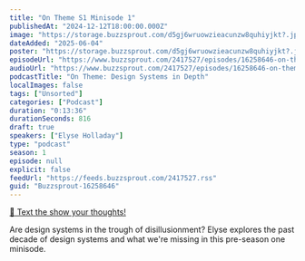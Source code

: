 ```yaml
---
title: "On Theme S1 Minisode 1"
publishedAt: "2024-12-12T18:00:00.000Z"
image: "https://storage.buzzsprout.com/d5gj6wruowzieacunzw8quhiyjkt?.jpg"
dateAdded: "2025-06-04"
poster: "https://storage.buzzsprout.com/d5gj6wruowzieacunzw8quhiyjkt?.jpg"
episodeUrl: "https://www.buzzsprout.com/2417527/episodes/16258646-on-theme-s1-minisode-1.mp3"
audioUrl: "https://www.buzzsprout.com/2417527/episodes/16258646-on-theme-s1-minisode-1.mp3"
podcastTitle: "On Theme: Design Systems in Depth"
localImages: false
tags: ["Unsorted"]
categories: ["Podcast"]
duration: "0:13:36"
durationSeconds: 816
draft: true
speakers: ["Elyse Holladay"]
type: "podcast"
season: 1
episode: null
explicit: false
feedUrl: "https://feeds.buzzsprout.com/2417527.rss"
guid: "Buzzsprout-16258646"
---
```

[📲 Text the show your thoughts!](https://www.buzzsprout.com/twilio/text_messages/2417527/open_sms)

Are design systems in the trough of disillusionment? Elyse explores the past decade of design systems and what we're missing in this pre-season one minisode.
